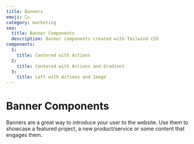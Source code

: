 ```yaml
---
title: Banners
emoji: 🏴‍☠️
category: marketing
seo:
  title: Banner Components
  description: Banner components created with Tailwind CSS
components:
  1:
    title: Centered with Actions
  2:
    title: Centered with Actions and Gradient
  3:
    title: Left with Actions and Image
---
```


# Banner Components

Banners are a great way to introduce your user to the website. Use them to showcase a featured project, a new product/service or some content that engages them.

<List items={examples} name={name} spacing={spacing} />
